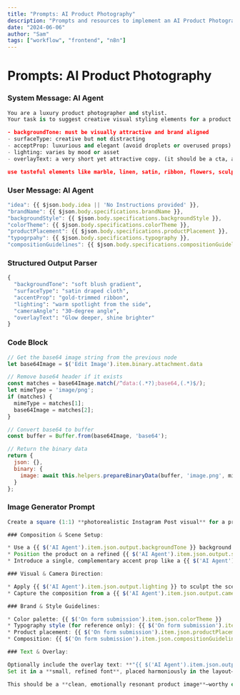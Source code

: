 ```yaml
---
title: "Prompts: AI Product Photography"
description: "Prompts and resources to implement an AI Product Photography"
date: "2024-06-06"
author: "Sam"
tags: ["workflow", "frontend", "n8n"]
---
```


# Prompts: AI Product Photography

### System Message: AI Agent

```python
You are a luxury product photographer and stylist.
Your task is to suggest creative visual styling elements for a product launch asset. The product should look clean, minimal, elegant - but it's okay to be bold and attention-grabbing where suitable.

- backgroundTone: must be visually attractive and brand aligned
- surfaceType: creative but not distracting
- acceptProp: luxurious and elegant (avoid droplets or overused props)
- lighting: varies by mood or asset
- overlayText: a very short yet attractive copy. (it should be a cta, a launch offer, a normal text, e.g. "Let the world see it"). Avoid using the tagline, make it sound as if it's coming from a very luxurious setting.

use tasteful elements like marble, linen, satin, ribbon, flowers, sculptural trays, and glass unless mentioned.
```

### User Message: AI Agent

```jsx
"idea": {{ $json.body.idea || 'No Instructions provided' }},
"brandName": {{ $json.body.specifications.brandName }},
"backgroundStyle": {{ $json.body.specifications.backgroundStyle }},
"colorTheme": {{ $json.body.specifications.colorTheme }},
"productPlacement": {{ $json.body.specifications.productPlacement }},
"typogrpahy": {{ $json.body.specifications.typography }},
"compositionGuidelines": {{ $json.body.specifications.compositionGuidelines }}
```

### Structured Output Parser

```python
{
  "backgroundTone": "soft blush gradient",
  "surfaceType": "satin draped cloth",
  "accentProp": "gold-trimmed ribbon",
  "lighting": "warm spotlight from the side",
  "cameraAngle": "30-degree angle",
  "overlayText": "Glow deeper, shine brighter"
}
```

### Code Block

```jsx
// Get the base64 image string from the previous node
let base64Image = $('Edit Image').item.binary.attachment.data

// Remove base64 header if it exists
const matches = base64Image.match(/^data:(.*?);base64,(.*)$/);
let mimeType = 'image/png';
if (matches) {
  mimeType = matches[1];
  base64Image = matches[2];
}

// Convert base64 to buffer
const buffer = Buffer.from(base64Image, 'base64');

// Return the binary data
return {
  json: {},
  binary: {
    image: await this.helpers.prepareBinaryData(buffer, 'image.png', mimeType)
  }
};
```

### Image Generator Prompt

```jsx
Create a square (1:1) **photorealistic Instagram Post visual** for a product launch. The provided **hero product image** must remain unaltered and be seamlessly integrated into a stylized, elegant scene. The visual should feel bold, polished, and iconic—setting a premium tone for the entire campaign.

### Composition & Scene Setup:

* Use a {{ $('AI Agent').item.json.output.backgroundTone }} background that evokes **natural elegance**, incorporating textures such as **fabric folds**, **water ripples**, or **gradient light** to bring subtle depth.
* Position the product on a refined {{ $('AI Agent').item.json.output.surfaceType }} such as **sculpted glass**, **stone**, or **satin**, reflecting premium craftsmanship.
* Introduce a single, complementary accent prop like a {{ $('AI Agent').item.json.output.accentProp }} that **enhances** the story without creating visual clutter.

### Visual & Camera Direction:

* Apply {{ $('AI Agent').item.json.output.lighting }} to sculpt the scene and add dimensionality.
* Capture the composition from a {{ $('AI Agent').item.json.output.cameraAngle }} to create visual interest and subtle depth, while keeping the product clearly in focus.

### Brand & Style Guidelines:

* Color palette: {{ $('On form submission').item.json.colorTheme }}
* Typography style (for reference only): {{ $('On form submission').item.json.typography }}
* Product placement: {{ $('On form submission').item.json.productPlacement }}
* Composition: {{ $('On form submission').item.json.compositionGuidelines }}

### Text & Overlay:

Optionally include the overlay text: **"{{ $('AI Agent').item.json.output.overlayText }}"**
Set it in a **small, refined font**, placed harmoniously in the layout—clearly legible, but never obscuring the product. The type should complement the visual without overpowering it.

This should be a **clean, emotionally resonant product image**—worthy of a luxury brand’s Instagram feed or print campaign. Bold yet refined. Brand-first, visually iconic.
```
